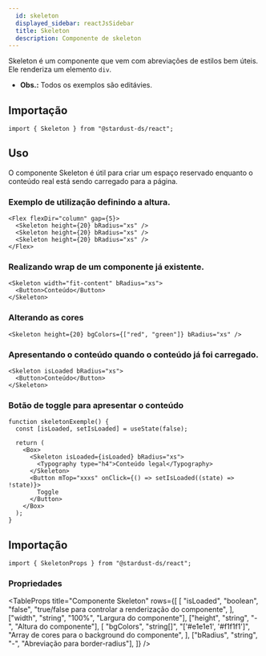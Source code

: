 ```yaml
---
  id: skeleton
  displayed_sidebar: reactJsSidebar
  title: Skeleton
  description: Componente de skeleton
---
```



Skeleton é um componente que vem com abreviações de estilos bem úteis. Ele renderiza um elemento `div`.

- **Obs.:** Todos os exemplos são editávies.

<Tabs groupId='skeleton-component'>
<TabItem value='Uso' label='Uso'>

## Importação

```tsx
import { Skeleton } from "@stardust-ds/react";
```

## Uso

O componente Skeleton é útil para criar um espaço reservado enquanto o conteúdo real está sendo carregado para a página.

### Exemplo de utilização definindo a altura.

```tsx live
<Flex flexDir="column" gap={5}>
  <Skeleton height={20} bRadius="xs" />
  <Skeleton height={20} bRadius="xs" />
  <Skeleton height={20} bRadius="xs" />
</Flex>
```

### Realizando wrap de um componente já existente.

```tsx live
<Skeleton width="fit-content" bRadius="xs">
  <Button>Conteúdo</Button>
</Skeleton>
```

### Alterando as cores

```tsx live
<Skeleton height={20} bgColors={["red", "green"]} bRadius="xs" />
```

### Apresentando o conteúdo quando o conteúdo já foi carregado.

```tsx live
<Skeleton isLoaded bRadius="xs">
  <Button>Conteúdo</Button>
</Skeleton>
```

### Botão de toggle para apresentar o conteúdo

```tsx live
function skeletonExemple() {
  const [isLoaded, setIsLoaded] = useState(false);

  return (
    <Box>
      <Skeleton isLoaded={isLoaded} bRadius="xs">
        <Typography type="h4">Conteúdo legal</Typography>
      </Skeleton>
      <Button mTop="xxxs" onClick={() => setIsLoaded((state) => !state)}>
        Toggle
      </Button>
    </Box>
  );
}
```

</TabItem>

<TabItem value='Propriedades' label='Propriedades'>

## Importação

```tsx
import { SkeletonProps } from "@stardust-ds/react";
```

### Propriedades

<TableProps
  title="Componente Skeleton"
  rows={[
    [
      "isLoaded",
      "boolean",
      "false",
      "true/false para controlar a renderização do componente",
    ],
    ["width", "string", "100%", "Largura do componente"],
    ["height", "string", "-", "Altura do componente"],
    [
      "bgColors",
      "string[]",
      "['#e1e1e1', '#f1f1f1']",
      "Array de cores para o background do componente",
    ],
    ["bRadius", "string", "-", "Abreviação para border-radius"],
  ]}
/>

</TabItem>
</Tabs>
